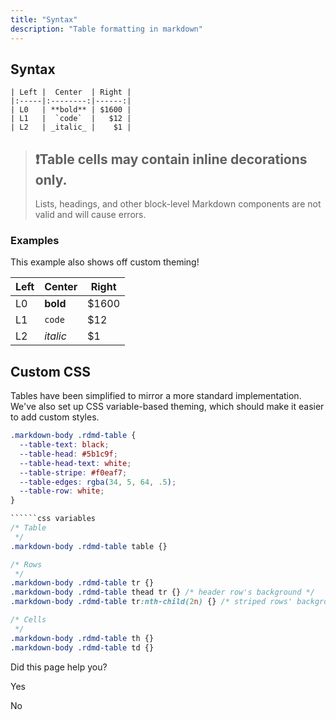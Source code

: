 ```yaml
---
title: "Syntax"
description: "Table formatting in markdown"
---
```

## Syntax

```
| Left |  Center  | Right |
|:-----|:--------:|------:|
| L0   | **bold** | $1600 |
| L1   |  `code`  |   $12 |
| L2   | _italic_ |    $1 |

```

> ## ❗️Table cells may contain inline decorations only.
> 
> Lists, headings, and other block-level Markdown components are not valid and will cause errors.

### Examples

This example also shows off custom theming!

| Left | Center | Right |
| --- | --- | --- |
| L0  | **bold** | $1600 |
| L1  | `code` | $12 |
| L2  | _italic_ | $1  |

## Custom CSS

Tables have been simplified to mirror a more standard implementation. We've also set up CSS variable-based theming, which should make it easier to add custom styles.

```css variables
.markdown-body .rdmd-table {
  --table-text: black;
  --table-head: #5b1c9f;
  --table-head-text: white;
  --table-stripe: #f0eaf7;
  --table-edges: rgba(34, 5, 64, .5);
  --table-row: white;
}

``````css variables
/* Table
 */
.markdown-body .rdmd-table table {}

/* Rows
 */
.markdown-body .rdmd-table tr {}
.markdown-body .rdmd-table thead tr {} /* header row's background */
.markdown-body .rdmd-table tr:nth-child(2n) {} /* striped rows' background */

/* Cells
 */
.markdown-body .rdmd-table th {}
.markdown-body .rdmd-table td {}

```

Did this page help you?

Yes

No